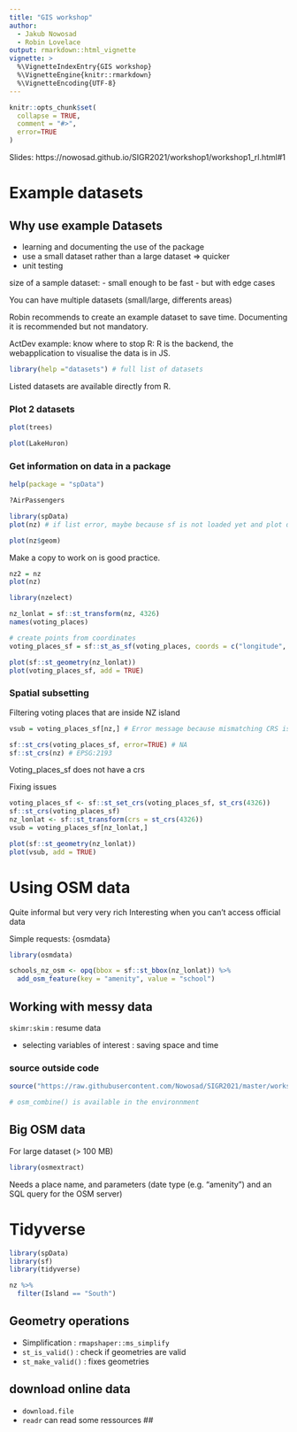 ---
title: "GIS workshop"
author:
  - Jakub Nowosad
  - Robin Lovelace
output: rmarkdown::html_vignette
vignette: >
  %\VignetteIndexEntry{GIS workshop}
  %\VignetteEngine{knitr::rmarkdown}
  %\VignetteEncoding{UTF-8}
---

```{r, include = FALSE}
knitr::opts_chunk$set(
  collapse = TRUE,
  comment = "#>", 
  error=TRUE
)

```

Slides: https://nowosad.github.io/SIGR2021/workshop1/workshop1_rl.html#1

# Example datasets
## Why use example Datasets

- learning and documenting the use of the package
- use a small dataset rather than a large dataset => quicker 
- unit testing

size of a sample dataset:
- small enough to be fast
- but with edge cases

You can have multiple datasets (small/large, differents areas)

Robin recommends to create an example dataset to save time.
Documenting it is recommended but not mandatory.


ActDev example: know where to stop R: R is the backend, the webapplication to visualise the data is in JS.

```{r R-datasets}
library(help ="datasets") # full list of datasets
```

Listed datasets are available directly from R.

### Plot 2 datasets
```{r plot-trees}
plot(trees)
```

```{r plot-Lake-Huron}
plot(LakeHuron)
```

### Get information on data in a package

```{r}
help(package = "spData")
```

```{r airpassenger-help}
?AirPassengers
```

```{r plot-nz, error=TRUE}
library(spData)
plot(nz) # if list error, maybe because sf is not loaded yet and plot don't know how to plot sf objects

plot(nz$geom)
```


Make a copy to work on is good practice.

```{r make-a-copy}
nz2 = nz
plot(nz)
```

```{r}
library(nzelect)

nz_lonlat = sf::st_transform(nz, 4326)
names(voting_places)

# create points from coordinates
voting_places_sf = sf::st_as_sf(voting_places, coords = c("longitude", "latitude"))

plot(sf::st_geometry(nz_lonlat))
plot(voting_places_sf, add = TRUE)
```

### Spatial subsetting

Filtering voting places that are inside NZ island
```{r, error=TRUE}
vsub = voting_places_sf[nz,] # Error message because mismatching CRS issues
```

```{r}
sf::st_crs(voting_places_sf, error=TRUE) # NA
sf::st_crs(nz) # EPSG:2193
```

Voting_places_sf does not have a crs

Fixing issues

```{r}
voting_places_sf <- sf::st_set_crs(voting_places_sf, st_crs(4326))
sf::st_crs(voting_places_sf)
nz_lonlat <- sf::st_transform(crs = st_crs(4326))
vsub = voting_places_sf[nz_lonlat,]
```


```{r}
plot(sf::st_geometry(nz_lonlat))
plot(vsub, add = TRUE)
```

# Using OSM data

Quite informal but very very rich
Interesting when you can't access official data


Simple requests: {osmdata}

```{r}
library(osmdata)
```

```{r}
schools_nz_osm <- opq(bbox = sf::st_bbox(nz_lonlat)) %>%
  add_osm_feature(key = "amenity", value = "school")
```

## Working with messy data

`skimr:skim` : resume data

- selecting variables of interest : saving space and time



### source outside code
```{r}
source("https://raw.githubusercontent.com/Nowosad/SIGR2021/master/workshop1/osm_combine.R")

# osm_combine() is available in the environnment
```

## Big OSM data

For large dataset (> 100 MB)
```{r}
library(osmextract)
```

Needs a place name, and parameters (date type (e.g. "amenity") and an SQL query for the OSM server)

# Tidyverse

```{r}
library(spData)
library(sf)
library(tidyverse)

nz %>%
  filter(Island == "South")
```

## Geometry operations

- Simplification : `rmapshaper::ms_simplify`
- `st_is_valid()` : check if geometries are valid
- `st_make_valid()` : fixes geometries

## download online data
- `download.file`
- `readr` can read some ressources
## 
